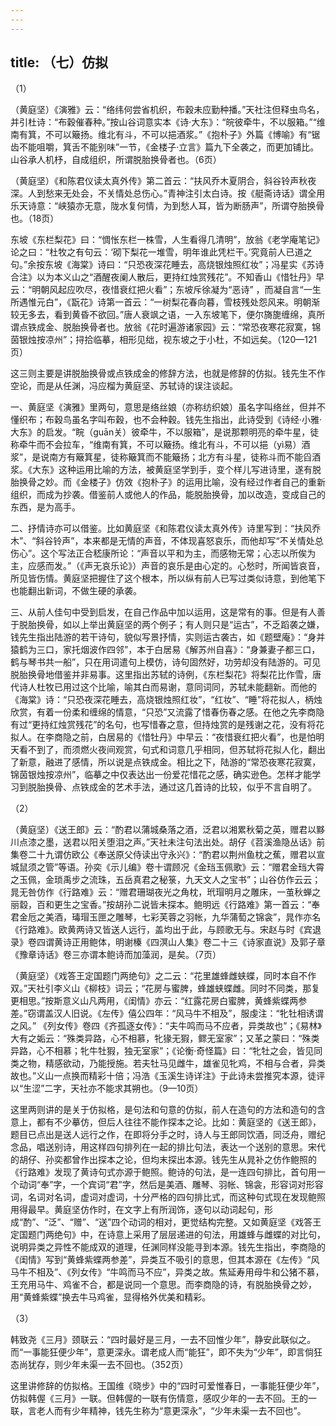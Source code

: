 ```yaml
---
---
---
```

title: （七）仿拟
---




（1）

（黄庭坚）《演雅》云：“络纬何尝省机织，布穀未应勤种播。”天社注但释虫鸟名，并引杜诗：“布穀催春种。”按山谷词意实本《诗·大东》：“皖彼牵牛，不以服箱。”“维南有箕，不可以簸扬。维北有斗，不可以挹酒浆。”《抱朴子》外篇《博喻》有“锯齿不能咀嚼，箕舌不能别味”一节，《金楼子·立言》篇九下全袭之，而更加铺比。山谷承人机杼，自成组织，所谓脱胎换骨者也。（6页）

（黄庭坚）《和陈君仪读太真外传》第二首云：“扶风乔木夏阴合，斜谷铃声秋夜深。人到愁来无处会，不关情处总伤心。”青神注引太白诗。按《艇斋诗话》谓全用乐天诗意：“峡猿亦无意，陇水复何情，为到愁人耳，皆为断肠声”，所谓夺胎换骨也。（18页）

东坡《东栏梨花》曰：“惆怅东栏一株雪，人生看得几清明”，放翁《老学庵笔记》论之曰：“杜牧之有句云：‘砌下梨花一堆雪，明年谁此凭栏干。’究竟前人已道之句。”余按东坡《海棠》诗曰：“只恐夜深花睡去，高烧银烛照红妆”；冯星实《苏诗合注》以为本义山之“酒醒夜阑人散后，更持红烛赏残花”。不知香山《惜牡丹》早云：“明朝风起应吹尽，夜惜衰红把火看”；东坡斥徐凝为“恶诗” ，而凝自言“一生所遇惟元白”，《翫花》诗第一首云：“一树梨花春向暮，雪枝残处怨风来。明朝渐较无多去，看到黄昏不欲回。”唐人衰飒之语，一入东坡笔下，便尔旖旎缠绵，真所谓点铁成金、脱胎换骨者也。放翁《花时遍游诸家园》云：“常恐夜寒花寂寞，锦茵银烛按凉州”；挦拾临摹，相形见绌，视东坡之于小杜，不如远矣。（120—121页）

这三则主要是讲脱胎换骨或点铁成金的修辞方法，也就是修辞的仿拟。钱先生不作空论，而是从任渊，冯应榴为黄庭坚、苏轼诗的误注谈起。

一、黄庭坚《演雅》里两句，意思是络丝娘（亦称纺织娘）虽名字叫络丝，但并不懂织布；布穀鸟虽名字叫布穀，也不会种穀。钱先生指出，此诗受到《诗经·小雅·大东》的启发。“睆（guān关）彼牵牛，不以服箱”，是说那颗明亮的牵牛星，徒称牵牛而不会拉车，“维南有箕，不可以簸扬。维北有斗，不可以挹（yì易）酒浆”，是说南方有簸箕星，徒称簸箕而不能簸扬；北方有斗星，徒称斗而不能舀酒浆。《大东》这种运用比喻的方法，被黄庭坚学到手，变个样儿写进诗里，遂有脱胎换骨之妙。而《金楼子》仿效《抱朴子》的运用比喻，没有经过作者自己的重新组织，而成为抄袭。借鉴前人或他人的作品，能脱胎换骨，加以改造，变成自己的东西，是为高手。

二、抒情诗亦可以借鉴。比如黄庭坚《和陈君仪读太真外传》诗里写到：“扶风乔木”、“斜谷铃声”，本来都是无情的声音，不体现喜怒哀乐，而他却写“不关情处总伤心”。这个写法正合嵇康所论：“声音以平和为主，而感物无常；心志以所俟为主，应感而发。”（《声无哀乐论》）声音的哀乐是由心定的。心愁时，所闻皆哀音，所见皆伤情。黄庭坚把握住了这个根本，所以纵有前人已写过类似诗意，到他笔下也能翻出新词，不做生硬的承袭。

三、从前人佳句中受到启发，在自己作品中加以运用，这是常有的事。但是有人善于脱胎换骨，如以上举出黄庭坚的两个例子；有人则只是“运古”，不乏蹈袭之嫌，钱先生指出陆游的若干诗句，貌似写景抒情，实则运古袭古，如《题壁庵》：“身并猿鹤为三口，家托烟波作四邻”，本于白居易《解苏州自喜》：“身兼妻子都三口，鹤与琴书共一船”，只在用词遣句上模仿，诗句固然好，功劳却没有陆游的。可见脱胎换骨地借鉴并非易事。这里指出苏轼的诗例，《东栏梨花》将梨花比作雪，唐代诗人杜牧已用过这个比喻，喻其白而易谢，意同词同，苏轼未能翻新。而他的《海棠》诗：“只恐夜深花睡去，高烧银烛照红妆”，“红妆”、“睡”将花拟人，柄烛欣赏，有着一份柔和缠绵的情意，“只恐”又流露了惜春伤春之感。在他之先李商隐有过“更持红烛赏残花”的名句，也写惜春之意，但持烛赏的是残谢之花，没有将花拟人。在李商隐之前，白居易的《惜牡丹》中早云：“夜惜衰红把火看”，也是怕明天看不到了，而须燃火夜间观赏，句式和词意几乎相同，但苏轼将花拟人化，翻出了新意，融进了感情，所以说是点铁成金。相比之下，陆游的“常恐夜寒花寂寞，锦茵银烛按凉州”，临摹之中仅表达出一份爱花惜花之感，确实逊色。怎样才能学习到脱胎换骨、点铁成金的艺术手法，通过这几首诗的比较，似乎不言自明了。

（2）

（黄庭坚）《送王郎》云：“酌君以蒲城桑落之酒，泛君以湘累秋菊之英，赠君以黟川点漆之墨，送君以阳关堕泪之声。”天社未注句法出处。胡仔《苕溪渔隐丛话》前集卷二十九谓仿欧公《奉送原父侍读出守永兴》：“酌君以荆州鱼枕之蕉，赠君以宣城鼠须之管”等语。孙奕《示儿编》卷十谓顾况《金珰玉佩歌》云：“赠君金珰大霄之玉佩，金琐禹步之流珠，五岳真君之秘箓，九天文人之宝书”；山谷仿作云云；晁无咎仿作《行路难》云：“赠君珊瑚夜光之角枕，玳瑁明月之雕床，一茧秋蝉之丽縠，百和更生之宝香。”按胡孙二说皆未探本。鲍明远《行路难》第一首云：“奉君金卮之美酒，瑇瑁玉匣之雕琴，七彩芙蓉之羽帐，九华蒲萄之锦衾”，晁作亦名《行路难》。欧黄两诗又皆送人远行，盖均出于此，与顾歌无与。宋赵与时《宾退录》卷四谓黄诗正用鲍体，明谢榛《四溟山人集》卷二十三《诗家直说》及郭子章《豫章诗话》卷三亦谓本鲍诗而加藻润，是矣。（7页）

（黄庭坚）《戏答王定国题门两绝句》之二云：“花里雄蜂雌蛱蝶，同时本自不作双。”天社引李义山《柳枝》词云；“花房与蜜脾，蜂雄蛱蝶雌。同时不同类，那复更相思。”按斯意义山凡两用，《闺情》亦云：“红露花房白蜜脾，黄蜂紫蝶两参差。”窃谓盖汉人旧说。《左传》僖公四年：“风马牛不相及”，服虔注：“牝牡相诱谓之风。” 《列女传》卷四《齐孤逐女传》：“夫牛鸣而马不应者，异类故也”；《易林》大有之姤云：“殊类异路，心不相慕，牝猭无猳，鳏无室家”；又革之蒙曰：“殊类异路，心不相慕；牝牛牡猳，独无室家”；《论衡·奇怪篇》曰：“牝牡之会，皆见同类之物，精感欲动，乃能授施。若夫牡马见雌牛，雄雀见牝鸡，不相与合者，异类故也。”义山一点换而精彩十倍；冯浩《玉溪生诗详注》于此诗未尝推究本源，徒评以“生涩”二字，天社亦不能求其朔也。（9—10页）

这里两则讲的是关于仿拟格，是句法和句意的仿拟，前人在造句的方法和造句的含意上，都有不少摹仿，但后人往往不能作探本之论。比如：黄庭坚的《送王郎》，题目已点出是送人远行之作，在即将分手之时，诗人与王郎同饮酒，同泛舟，赠纪念品，唱送别诗，用这样四句排列在一起的排比句法，表达一个送别的意思。宋代的胡仔、孙奕都曾作出探本之论，但均末探出本源。钱先生从晁补之仿作鲍照的《行路难》发现了黄诗句式亦源于鲍照。鲍诗的句法，是一连四句排比，首句用一个动词“奉”字，一个宾词“君”字，然后是美酒、雕琴、羽帐、锦衾，形容词对形容词，名词对名词，虚词对虚词，十分严格的四句排比式，而这种句式现在发现鲍照用得最早。黄庭坚仿作时，在文字上有所润饰，逐句以动词起句，形成“酌”、“泛”、“赠”、“送”四个动词的相对，更觉结构完整。又如黄庭坚《戏答王定国题门两绝句》中，在诗意上采用了层层递进的句法，用雄蜂与雌蝶的对比句，说明异类之异性不能成双的道理，任渊同样没能寻到本源。钱先生指出，李商隐的《闺情》写到“黄蜂紫蝶两参差”，异类互不吸引的意思，但其本源在《左传》“风马牛不相及”、《列女传》“牛鸣而马不应”，异类之故。焦延寿用母牛和公猪不慕，王充用马牛、鸡雀不合，都是说同一个意思。而李商隐的诗，有脱胎换骨之妙，用“黄蜂紫蝶”换去牛马鸡雀，显得格外优美和精彩。

（3）

韩致尧《三月》颈联云：“四时最好是三月，一去不回惟少年”，静安此联似之。而“一事能狂便少年”，意更深永。谓老成人而“能狂”，即不失为“少年”，即言倘狂态尚犹存，则少年未渠一去不回也。（352页）

这里讲修辞的仿拟格。王国维《晓步》中的“四时可爱惟春日，一事能狂便少年”，仿拟韩偓《三月》一联。但韩偓的一联有伤情意，感叹少年的一去不回。王的一联，言老人而有少年精神，钱先生称为“意更深永”，“少年未渠一去不回也”。
